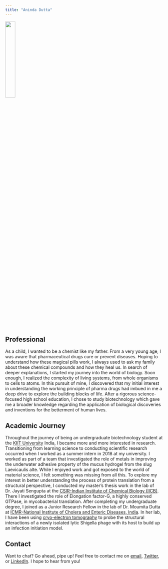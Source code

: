 ```yaml
---
title: "Aninda Dutta"
---
```


![](Aninda.jpg){width=25%} 

## Professional


As a child, I wanted to be a chemist like my father. From a very young age, I was aware that pharmaceutical drugs cure or prevent diseases. Hoping to understand how these magical pills work, I always used to ask my family about these chemical compounds and how they heal us. In search of deeper explanations, I started my journey into the world of biology. Soon enough, I realized the complexity of living systems, from whole organisms to cells to atoms. In this pursuit of mine, I discovered that my initial interest in understanding the working principle of pharma drugs had imbued in me a deep drive to explore the building blocks of life. After a rigorous science-focused high school education, I chose to study biotechnology which gave me a broader knowledge regarding the application of biological discoveries and inventions for the betterment of human lives.
    

## Academic Journey

Throughout the journey of being an undergraduate biotechnology student at the [KIIT University](https://kiit.ac.in/){target="_blank"} India, I became more and more interested in research. Transitioning from learning science to conducting scientific research occurred when I worked as a summer intern in 2018 at my university. I worked as part of a team that investigated the role of metals in improving the underwater adhesive property of the mucus hydrogel from the slug Laevicaulis alte. While I enjoyed work and got exposed to the world of material science, I felt something was missing from all this. 
To explore my interest in better understanding the process of protein translation from a structural perspective, I conducted my master’s thesis work in the lab of Dr. Jayati Sengupta at the [CSIR-Indian Institute of Chemical Biology (IICB)](https://www.iicb.res.in/){target="_blank"}. There I investigated the role of Elongation factor-G, a highly conserved GTPase, in mycobacterial translation. After completing my undergraduate degree, I joined as a Junior Research Fellow in the lab of Dr. Moumita Dutta at [ICMR-National Institute of Cholera and Enteric Diseases, India](https://www.niced.org.in/){target="_blank"}. In her lab, I have been using [cryo-electron tomography](https://en.wikipedia.org/wiki/Electron_cryotomography){target="_blank"} to probe the structural interactions of a newly isolated lytic Shigella phage with its host to build up an infection initiation model. 


## Contact

Want to chat?  Go ahead, pipe up!  Feel free to contact me on [email](mailto:anindadutta86@gmail.com){target="_blank"}, [Twitter](https://twitter.com/anindadutta86){target="_blank"}, or [LinkedIn](https://linkedin.com/in/anindadutta86/){target="_blank"}. I hope to hear from you!



